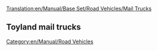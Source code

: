 [[Translation:en/Manual/Base Set/Road Vehicles/Mail Trucks]]
{{en/Manual/Base Set/Road Vehicles/RoadVehicle|name     = MPS Mail Truck
  |img      = en/Manual/Base Set/Road Vehicles/MPS Mail Truck.png
  |price    = £4,715 ($9,430)
  |speed    = 48 km/h (30 mph)
  |annual   = £421 ($842)
  |designed = 1935
  |life     = 15 years
  |capacity = 22 bags of mail
}}
{{en/Manual/Base Set/Road Vehicles/RoadVehicle|name     = Reynard Mail Truck
  |img      = en/Manual/Base Set/Road Vehicles/Reynard Mail Truck.png
  |price    = £5,535 ($11,070)
  |speed    = 88 km/h (55 mph)
  |annual   = £787 ($1,574)
  |designed = 1980
  |life     = 15 years
  |capacity = 28 bags of mail
}}
{{en/Manual/Base Set/Road Vehicles/RoadVehicle|name     = Perry Mail Truck
  |img      = en/Manual/Base Set/Road Vehicles/Perry Mail Truck.png
  |price    = £5,945 ($11,890) 
  |speed    = 112 km/h (70 mph)
  |annual   = £1,125 ($2,250)
  |designed = 2018
  |life     = 15 years
  |capacity = 30 bags of mail
}}

==Toyland mail trucks==
{{en/Manual/Base Set/Road Vehicles/RoadVehicle|name     = MightyMover Mail Truck
  |img      = en/[[en/Image/MightyMover Mail Truck.png]]
  |price    = *£4,700 ($9,400)
  |speed    = 48 km/h ()
  |annual   = £421 ($842)
  |designed = 1935
  |life     = 15 years
  |capacity = 22 bags of mail
}}
{{en/Manual/Base Set/Road Vehicles/RoadVehicle|name     = Powernaught Mail Truck
  |img      = en/[[en/Image/Powernaught Mail Truck.png]]
  |price    = *£6,500 ($11,000)
  |speed    = 88 km/h ()
  |annual   = £787 ($1,574)
  |designed = 1975
  |life     = 15
  |capacity = 28 bags of mail
}}
{{en/Manual/Base Set/Road Vehicles/RoadVehicle|name     = Wizzowow Mail Truck
  |img      = en/[[en/Image/Wizzowow Mail Truck.png]]
  |price    = *£6,900 ($11,800)
  |speed    = 112 km/h
  |annual   = £1,125 ($2,250)
  |designed = 2010
  |life     = 15
  |capacity = 30 bags of mail
}}

[[Category:en/Manual/Road Vehicles]]